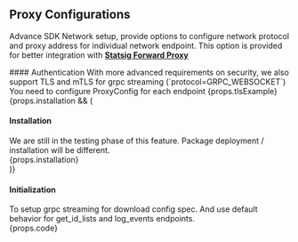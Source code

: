
## Proxy Configurations <VersionBadge version={props.addedInVersion} includeAboveVersion={props.includeAboveVersion}/>

Advance SDK Network setup, provide options to configure network protocol and proxy address for individual network endpoint. 
This option is provided for better integration with **[Statsig Forward Proxy](/server/concepts/forward_proxy)** 

<div>
#### Authentication <VersionBadge version={props.tlsAddedInVersion}/>
With more advanced requirements on security, we also support TLS and mTLS for grpc streaming (`protocol=GRPC_WEBSOCKET`)
You need to configure ProxyConfig for each endpoint
{props.tlsExample}
</div>
<div>
{props.installation && (
  <div>

  <h4>Installation</h4>
  We are still in the testing phase of this feature. Package deployment / installation will be different.
  <div>
  {props.installation}
  </div>
  
  </div>
)}
</div>

<h4>Initialization</h4>
To setup grpc streaming for download config spec. And use default behavior for get_id_lists and log_events endpoints.
<div>
{props.code}
</div>
